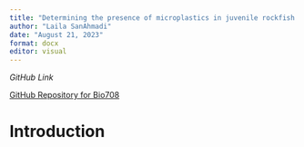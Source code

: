 ```yaml
---
title: "Determining the presence of microplastics in juvenile rockfish gathered from the rhinoceros auklet from around the Farallon Island"
author: "Laila SanAhmadi"
date: "August 21, 2023"
format: docx
editor: visual
---
```


*GitHub Link*

[GitHub Repository for Bio708](https://www.github.com/Lsanahmadi/Bio708/tree/main)

# **Introduction**
